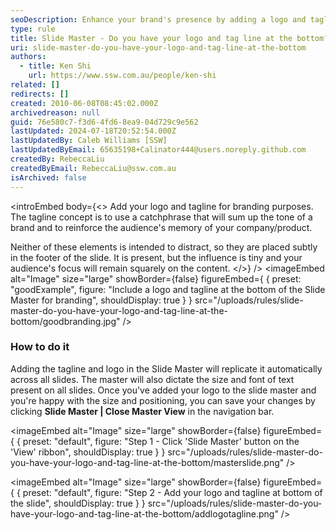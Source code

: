 ```yaml
---
seoDescription: Enhance your brand's presence by adding a logo and tagline to the Slide Master for consistent branding across all slides.
type: rule
title: Slide Master - Do you have your logo and tag line at the bottom?
uri: slide-master-do-you-have-your-logo-and-tag-line-at-the-bottom
authors:
  - title: Ken Shi
    url: https://www.ssw.com.au/people/ken-shi
related: []
redirects: []
created: 2010-06-08T08:45:02.000Z
archivedreason: null
guid: 76e580c7-f3d6-4fd6-8ea9-04d729c9e562
lastUpdated: 2024-07-18T20:52:54.000Z
lastUpdatedBy: Caleb Williams [SSW]
lastUpdatedByEmail: 65635198+Calinator444@users.noreply.github.com
createdBy: RebeccaLiu
createdByEmail: RebeccaLiu@ssw.com.au
isArchived: false
---
```


<introEmbed
  body={<>
Add your logo and tagline for branding purposes. The tagline concept is to use a catchphrase that will sum up the tone of a brand and to reinforce the audience's memory of your company/product.

Neither of these elements is intended to distract, so they are placed subtly in the footer of the slide. It is present, but the influence is tiny and your audience's focus will remain squarely on the content.
  </>}
/>
<imageEmbed
  alt="Image"
  size="large"
  showBorder={false}
  figureEmbed={ {
    preset: "goodExample",
    figure: "Include a logo and tagline at the bottom of the Slide Master for branding",
    shouldDisplay: true
  } }
  src="/uploads/rules/slide-master-do-you-have-your-logo-and-tag-line-at-the-bottom/goodbranding.jpg"
/>

### How to do it

Adding the tagline and logo in the Slide Master will replicate it automatically across all slides. The master will also dictate the size and font of text present on all slides. Once you've added your logo to the slide master and you're happy with the size and positioning, you can save your changes by clicking **Slide Master | Close Master View** in the navigation bar.


<imageEmbed
  alt="Image"
  size="large"
  showBorder={false}
  figureEmbed={ {
    preset: "default",
    figure: "Step 1 - Click 'Slide Master' button on the 'View' ribbon",
    shouldDisplay: true
  } }
  src="/uploads/rules/slide-master-do-you-have-your-logo-and-tag-line-at-the-bottom/masterslide.png"
/>


<imageEmbed
  alt="Image"
  size="large"
  showBorder={false}
  figureEmbed={ {
    preset: "default",
    figure: "Step 2 - Add your logo and tagline at bottom of the slide",
    shouldDisplay: true
  } }
  src="/uploads/rules/slide-master-do-you-have-your-logo-and-tag-line-at-the-bottom/addlogotagline.png"
/>
